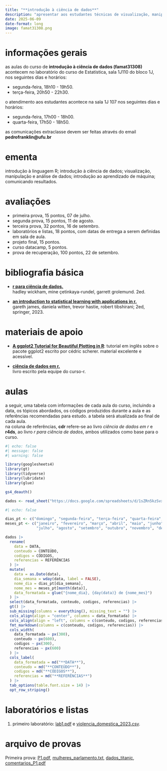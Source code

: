 ```yaml
---
title: "**introdução à ciência de dados**"
description: "apresentar aos estudantes técnicas de visualização, manipulação e análise de dados, além de conceitos introdutórios de aprendizado de máquina, com foco na linguagem de computação estatística R."
date: 2025-06-09
date-format: long
image: famat31308.png
---
```


# informações gerais

as aulas do curso de **introdução à ciência de dados (famat31308)** acontecem no laboratório do curso de Estatística, sala 1J110 do bloco 1J, nos seguintes dias e horários:

-   segunda-feira, 18h10 - 19h50.
-   terça-feira, 20h50 - 22h30.

o atendimento aos estudantes acontece na sala 1J 107 nos seguintes dias e horários:

-   segunda-feira, 17h00 - 18h00.
-   quarta-feira, 17h50 - 18h50.


as comunicações extraclasse devem ser feitas através do email **pedrofranklin@ufu.br**

# ementa

introdução à linguagem R; introdução à ciência de dados; visualização, manipulação e análise de dados; introdução ao aprendizado de máquina; comunicando resultados. 

# avaliações

-   primeira prova, 15 pontos, 07 de julho.
-   segunda prova, 15 pontos, 11 de agosto.
-   terceira prova, 32 pontos, 16 de setembro.
-   laboratórios e listas, 18 pontos, com datas de entrega a serem definidas em sala de aula.
-   projeto final, 15 pontos.
-   curso datacamp, 5 pontos.
-   prova de recuperação, 100 pontos, 22 de setembro.

# bibliografia básica

-   [**r para ciência de dados.**](https://pt.r4ds.hadley.nz/)<br /> hadley wickham, mine çetinkaya-rundel, garrett grolemund. 2ed.

-   [**an introduction to statistical learning with applications in r.**](https://drive.google.com/file/d/1pQ8BAgrjv5Vs47yzdc-KFYVbTx_oQCpy/view?usp=sharing)<br /> gareth james, daniela witten, trevor hastie, robert tibshirani; 2ed, springer, 2023.

# materiais de apoio

-   [**A ggplot2 Tutorial for Beautiful Plotting in R**](https://www.cedricscherer.com/2019/08/05/a-ggplot2-tutorial-for-beautiful-plotting-in-r/): tutorial em inglês sobre o pacote ggplot2 escrito por cédric scherer. material excelente e acessível.

-   [**ciência de dados em r.**](https://livro.curso-r.com/)<br /> livro escrito pela equipe do curso-r.

# aulas

a seguir, uma tabela com informações de cada aula do curso, incluindo a data, os tópicos abordados, os códigos produzidos durante a aula e as referências recomendadas para estudo. a tabela será atualizada ao final de cada aula.  
na coluna de referências, **cdr** refere-se ao livro *ciência de dados em r* e **r4ds**, ao livro *r para ciência de dados*, ambos utilizados como base para o curso.


```r
#| echo: false
#| message: false
#| warning: false

library(googlesheets4)
library(gt)
library(tidyverse)
library(lubridate)
library(glue)

gs4_deauth()

dados <- read_sheet("https://docs.google.com/spreadsheets/d/1sZRn5kzSvxKxRPIlcjdav3NxWNnFCTnPSdCFvZREf94/edit?usp=sharing")
```

```r
#| echo: false

dias_pt <- c("domingo", "segunda-feira", "terça-feira", "quarta-feira", "quinta-feira", "sexta-feira", "sábado")
meses_pt <- c("janeiro", "fevereiro", "março", "abril", "maio", "junho",
              "julho", "agosto", "setembro", "outubro", "novembro", "dezembro")

dados |>
  rename(
    data = DATA,
    conteudo = CONTEÚDO,
    codigos = CÓDIGOS,
    referencias = REFERÊNCIAS
  ) |>
  mutate(
    data = as.Date(data),
    dia_semana = wday(data, label = FALSE),
    nome_dia = dias_pt[dia_semana],
    nome_mes = meses_pt[month(data)],
    data_formatada = glue("{nome_dia}, {day(data)} de {nome_mes}")
  ) |>
  select(data_formatada, conteudo, codigos, referencias) |>
  gt() |>
  sub_missing(columns = everything(), missing_text = "") |>
  cols_align(align = "center", columns = data_formatada) |>
  cols_align(align = "left", columns = c(conteudo, codigos, referencias)) |>
  fmt_markdown(columns = c(conteudo, codigos, referencias)) |>
  cols_width(
    data_formatada ~ px(300),
    conteudo ~ px(600),
    codigos ~ px(300),
    referencias ~ px(600)
  ) |>
  cols_label(
    data_formatada = md("**DATA**"),
    conteudo = md("**CONTEÚDO**"),
    codigos = md("**CÓDIGOS**"),
    referencias = md("**REFERÊNCIAS**")
  ) |>
  tab_options(table.font.size = 14) |>
  opt_row_striping()
```

# laboratórios e listas

1. primeiro laboratório: [lab1.pdf](https://drive.google.com/file/d/1ougliQ7yjh8EsByRYNPsVKSmmiFcJMTu/view?usp=sharing) e [violencia_domestica_2023.csv](https://drive.google.com/file/d/1hQaYJf3OFpX-db4XoDNKb4QFfBoqxZQ-/view?usp=sharing).

# arquivo de provas

Primeira prova: [P1.pdf](https://ufubr-my.sharepoint.com/:b:/g/personal/pedrofranklin_ufu_br/EVRnsgqvlTJEstwRwWAlC_kBEAuTiLmBVgoLzPj8HYEn-w?e=Uo0LJI), [mulheres_parlamento.txt](https://ufubr-my.sharepoint.com/:t:/g/personal/pedrofranklin_ufu_br/ESLPfZREq3dFnhfcyGrF9RsB2D8aqKcM8hSn0AlP8_ygWg?e=0tt9em), [dados_titanic](https://ufubr-my.sharepoint.com/:t:/g/personal/pedrofranklin_ufu_br/Ed5A4RwQAtlOla0MMhJyglIBd0rIluXbHdiceyLeqCoDtQ?e=R7Wcy0), [comentarios_P1.pdf](https://ufubr-my.sharepoint.com/:b:/g/personal/pedrofranklin_ufu_br/EYCyuib14xpLhe_OGj7C9KwB6Ww3aFWCvSpju4rYP5qzwg?e=qvjhYd)

